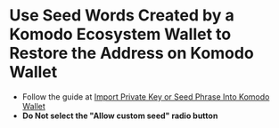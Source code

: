 
# Use Seed Words Created by a Komodo Ecosystem Wallet to Restore the Address on Komodo Wallet

* Follow the guide at [Import Private Key or Seed Phrase Into Komodo Wallet](https://forum.komodoplatform.com/t/import-private-key-or-seed-phrase-into-atomicdex-desktop/567)
* **Do Not select the "Allow custom seed" radio button**